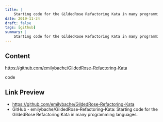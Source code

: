 ```yaml
---
title: |
    Starting code for the GildedRose Refactoring Kata in many programming languages
date: 2019-11-24
draft: false
tags: [github]
summary: |
    Starting code for the GildedRose Refactoring Kata in many programming languages
---
```


## Content

https://github.com/emilybache/GildedRose-Refactoring-Kata

code

## Link Preview

- https://github.com/emilybache/GildedRose-Refactoring-Kata
- GitHub - emilybache/GildedRose-Refactoring-Kata: Starting code for the GildedRose Refactoring Kata in many programming languages.
